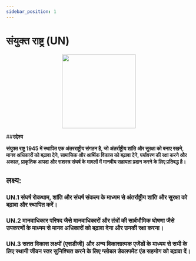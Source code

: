 ```yaml
---
sidebar_position: 1
---
```

# संयुक्त राष्ट्र (UN)

<p align="center"><img src="	https://www.un.org/sites/un2.un.org/files/un-emblem.svg" width="200" height="200"/></p>

##**उद्देश्य**

**संयुक्त राष्ट्र 1945 में स्थापित एक अंतरराष्ट्रीय संगठन है, जो अंतर्राष्ट्रीय शांति और सुरक्षा को बनाए रखने, मानव अधिकारों को बढ़ावा देने, सामाजिक और आर्थिक विकास को बढ़ावा देने, पर्यावरण की रक्षा करने और अकाल, प्राकृतिक आपदा और सशस्त्र संघर्ष के मामलों में मानवीय सहायता प्रदान करने के लिए प्रतिबद्ध है।**

 ## लक्ष्य: 
    
 ### UN.1 संघर्ष रोकथाम, शांति और संघर्ष संकल्प के माध्यम से अंतर्राष्ट्रीय शांति और सुरक्षा को बढ़ावा और स्थापित करें। 

 ### UN.2 मानवाधिकार परिषद जैसे मानवाधिकारों और तंत्रों की सार्वभौमिक घोषणा जैसे उपकरणों के माध्यम से मानव अधिकारों को बढ़ावा देना और उनकी रक्षा करना। 

 ### UN.3 सतत विकास लक्ष्यों (एसडीजी) और अन्य विकासात्मक एजेंडों के माध्यम से सभी के लिए स्थायी जीवन स्तर सुनिश्चित करने के लिए ग्लोबल डेवलपमेंट एंड सहयोग को बढ़ावा दें।